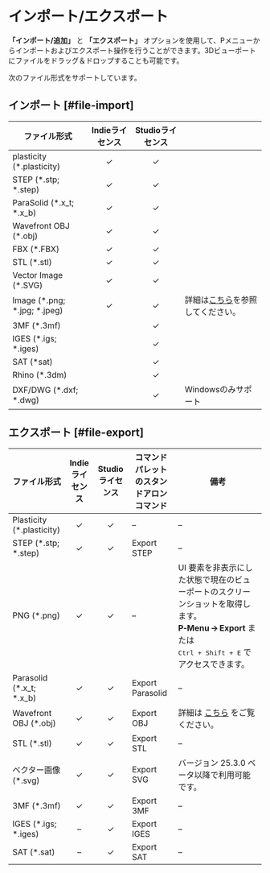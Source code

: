 # インポート/エクスポート

**「インポート/追加」** と **「エクスポート」** オプションを使用して、Pメニューからインポートおよびエクスポート操作を行うことができます。3Dビューポートにファイルをドラッグ＆ドロップすることも可能です。<br/>

次のファイル形式をサポートしています。

## インポート [#file-import]

| ファイル形式                 | Indieライセンス | Studioライセンス |                                                                  |
| ---------------------------- | :---------------: | :----------------: | ---------------------------------------------------------------- |
| plasticity (*.plasticity)    | ✓              | ✓               |                                                                  |
| STEP (*.stp; *.step)         | ✓              | ✓               |                                                                  |
| ParaSolid (*.x_t; *.x_b)     | ✓              | ✓               |                                                                  |
| Wavefront OBJ (*.obj)        | ✓              | ✓               |                                                                  |
| FBX (*.FBX)                  | ✓              | ✓               |                                                                  |
| STL (*.stl)                  | ✓              | ✓               |                                                                  |
| Vector Image (*.SVG)         | ✓            | ✓             |                                                      |
| Image (*.png; *.jpg; *.jpeg) | ✓              | ✓               | 詳細は[こちら](importing-reference-images)を参照してください。 |
| 3MF (*.3mf)                  |               | ✓             |                                                      |
| IGES (*.igs; *.iges)         |                 | ✓               |                                                                  |
| SAT (*sat)                   |                 | ✓               |                                                                  |
| Rhino (*.3dm)                |                 | ✓               |                                                                  |
| DXF/DWG (*.dxf; *.dwg)        |                 | ✓               | Windowsのみサポート                                       |

## エクスポート [#file-export]

| ファイル形式                         | Indie ライセンス | Studio ライセンス | コマンドパレットのスタンドアロンコマンド | 備考 |
|------------------------------------|:----------------:|:-----------------:|-------------------------------------------|------|
| Plasticity (*.plasticity)          | ✓                | ✓                 | –                                         | –    |
| STEP (*.stp; *.step)               | ✓                | ✓                 | Export STEP                               | –    |
| PNG (*.png)                        | ✓                | ✓                 | –                                         | UI 要素を非表示にした状態で現在のビューポートのスクリーンショットを取得します。**P‑Menu → Export** または <kbd>Ctrl + Shift + E</kbd> でアクセスできます。 |
| Parasolid (*.x_t; *.x_b)           | ✓                | ✓                 | Export Parasolid                          | –    |
| Wavefront OBJ (*.obj)              | ✓                | ✓                 | Export OBJ                                | 詳細は [こちら](export-obj) をご覧ください。 |
| STL (*.stl)                        | ✓                | ✓                 | Export STL                                | –    |
| ベクター画像 (*.svg)                | ✓                | ✓                 | Export SVG                                | バージョン 25.3.0 ベータ以降で利用可能です。 |
| 3MF (*.3mf)                        | ✓                | ✓                 | Export 3MF                                | –    |
| IGES (*.igs; *.iges)               | –                | ✓                 | Export IGES                               | –    |
| SAT (*.sat)                        | –                | ✓                 | Export SAT                                | –    |
